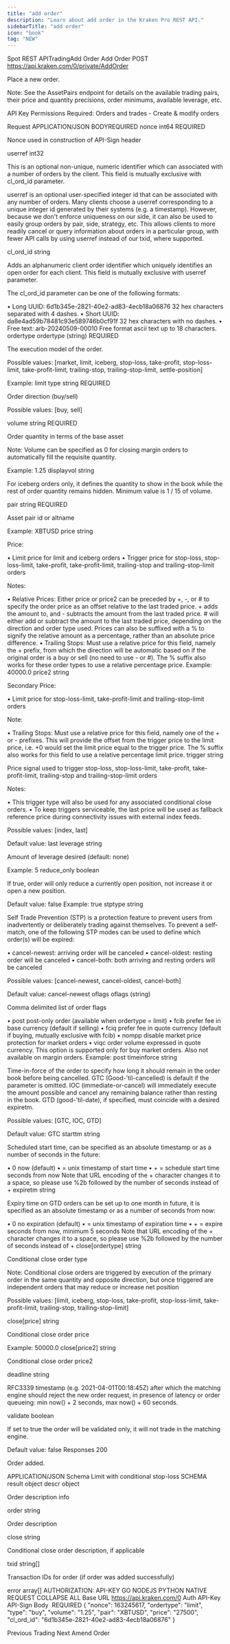 ```yaml
---
title: "add order"
description: "Learn about add order in the Kraken Pro REST API."
sidebarTitle: "add order"
icon: "book"
tag: "NEW"
---
```

Spot REST APITradingAdd Order
Add Order
POST
https://api.kraken.com/0/private/AddOrder

Place a new order.

Note: See the AssetPairs endpoint for details on the available trading pairs, their price and quantity precisions, order minimums, available leverage, etc.

API Key Permissions Required: Orders and trades - Create & modify orders

Request​
APPLICATION/JSON
BODYREQUIRED
nonce
int64
REQUIRED

Nonce used in construction of API-Sign header

userref
int32

This is an optional non-unique, numeric identifier which can associated with a number of orders by the client. This field is mutually exclusive with cl_ord_id parameter.

userref is an optional user-specified integer id that can be associated with any number of orders. Many clients choose a userref corresponding to a unique integer id generated by their systems (e.g. a timestamp). However, because we don't enforce uniqueness on our side, it can also be used to easily group orders by pair, side, strategy, etc. This allows clients to more readily cancel or query information about orders in a particular group, with fewer API calls by using userref instead of our txid, where supported.

cl_ord_id
string

Adds an alphanumeric client order identifier which uniquely identifies an open order for each client. This field is mutually exclusive with userref parameter.

The cl_ord_id parameter can be one of the following formats:

• Long UUID: 6d1b345e-2821-40e2-ad83-4ecb18a06876 32 hex characters separated with 4 dashes.
• Short UUID: da8e4ad59b78481c93e589746b0cf91f 32 hex characters with no dashes.
• Free text: arb-20240509-00010 Free format ascii text up to 18 characters.
ordertype
ordertype (string)
REQUIRED

The execution model of the order.

Possible values: [market, limit, iceberg, stop-loss, take-profit, stop-loss-limit, take-profit-limit, trailing-stop, trailing-stop-limit, settle-position]

Example: limit
type
string
REQUIRED

Order direction (buy/sell)

Possible values: [buy, sell]

volume
string
REQUIRED

Order quantity in terms of the base asset

Note: Volume can be specified as 0 for closing margin orders to automatically fill the requisite quantity.

Example: 1.25
displayvol
string

For iceberg orders only, it defines the quantity to show in the book while the rest of order quantity remains hidden. Minimum value is 1 / 15 of volume.

pair
string
REQUIRED

Asset pair id or altname

Example: XBTUSD
price
string

Price:

• Limit price for limit and iceberg orders
• Trigger price for stop-loss, stop-loss-limit, take-profit, take-profit-limit, trailing-stop and trailing-stop-limit orders

Notes:

• Relative Prices: Either price or price2 can be preceded by +, -, or # to specify the order price as an offset relative to the last traded price. + adds the amount to, and - subtracts the amount from the last traded price. # will either add or subtract the amount to the last traded price, depending on the direction and order type used. Prices can also be suffixed with a % to signify the relative amount as a percentage, rather than an absolute price difference.
• Trailing Stops: Must use a relative price for this field, namely the + prefix, from which the direction will be automatic based on if the original order is a buy or sell (no need to use - or #). The % suffix also works for these order types to use a relative percentage price.
Example: 40000.0
price2
string

Secondary Price:

• Limit price for stop-loss-limit, take-profit-limit and trailing-stop-limit orders

Note:

• Trailing Stops: Must use a relative price for this field, namely one of the + or - prefixes. This will provide the offset from the trigger price to the limit price, i.e. +0 would set the limit price equal to the trigger price. The % suffix also works for this field to use a relative percentage limit price.
trigger
string

Price signal used to trigger stop-loss, stop-loss-limit, take-profit, take-profit-limit, trailing-stop and trailing-stop-limit orders

Notes:

• This trigger type will also be used for any associated conditional close orders.
• To keep triggers serviceable, the last price will be used as fallback reference price during connectivity issues with external index feeds.

Possible values: [index, last]

Default value: last
leverage
string

Amount of leverage desired (default: none)

Example: 5
reduce_only
boolean

If true, order will only reduce a currently open position, not increase it or open a new position.

Default value: false
Example: true
stptype
string

Self Trade Prevention (STP) is a protection feature to prevent users from inadvertently or deliberately trading against themselves. To prevent a self-match, one of the following STP modes can be used to define which order(s) will be expired:

• cancel-newest: arriving order will be canceled
• cancel-oldest: resting order will be canceled
• cancel-both: both arriving and resting orders will be canceled

Possible values: [cancel-newest, cancel-oldest, cancel-both]

Default value: cancel-newest
oflags
oflags (string)

Comma delimited list of order flags

• post post-only order (available when ordertype = limit)
• fcib prefer fee in base currency (default if selling)
• fciq prefer fee in quote currency (default if buying, mutually exclusive with fcib)
• nompp disable market price protection for market orders
• viqc order volume expressed in quote currency. This option is supported only for buy market orders. Also not available on margin orders.
Example: post
timeinforce
string

Time-in-force of the order to specify how long it should remain in the order book before being cancelled. GTC (Good-'til-cancelled) is default if the parameter is omitted. IOC (immediate-or-cancel) will immediately execute the amount possible and cancel any remaining balance rather than resting in the book. GTD (good-'til-date), if specified, must coincide with a desired expiretm.

Possible values: [GTC, IOC, GTD]

Default value: GTC
starttm
string

Scheduled start time, can be specified as an absolute timestamp or as a number of seconds in the future:

• 0 now (default)
• <n> = unix timestamp of start time
• +<n> = schedule start time <n> seconds from now
Note that URL encoding of the + character changes it to a space, so please use %2b followed by the number of seconds instead of +
expiretm
string

Expiry time on GTD orders can be set up to one month in future, it is specified as an absolute timestamp or as a number of seconds from now:

• 0 no expiration (default)
• <n> = unix timestamp of expiration time
• +<n> = expire <n> seconds from now, minimum 5 seconds
Note that URL encoding of the + character changes it to a space, so please use %2b followed by the number of seconds instead of +
close[ordertype]
string

Conditional close order type

Note: Conditional close orders are triggered by execution of the primary order in the same quantity and opposite direction, but once triggered are independent orders that may reduce or increase net position

Possible values: [limit, iceberg, stop-loss, take-profit, stop-loss-limit, take-profit-limit, trailing-stop, trailing-stop-limit]

close[price]
string

Conditional close order price

Example: 50000.0
close[price2]
string

Conditional close order price2

deadline
string

RFC3339 timestamp (e.g. 2021-04-01T00:18:45Z) after which the matching engine should reject the new order request, in presence of latency or order queueing: min now() + 2 seconds, max now() + 60 seconds.

validate
boolean

If set to true the order will be validated only, it will not trade in the matching engine.

Default value: false
Responses​
200

Order added.

APPLICATION/JSON
Schema
Limit with conditional stop-loss
SCHEMA
result
object
descr
object

Order description info

order
string

Order description

close
string

Conditional close order description, if applicable

txid
string[]

Transaction IDs for order
(if order was added successfully)

error
array[]
AUTHORIZATION: API-KEY
GO
NODEJS
PYTHON
NATIVE
REQUEST
COLLAPSE ALL
Base URL
https://api.kraken.com/0
Auth
API-Key
API-Sign
Body
 REQUIRED
{
  "nonce": 163245617,
  "ordertype": "limit",
  "type": "buy",
  "volume": "1.25",
  "pair": "XBTUSD",
  "price": "27500",
  "cl_ord_id": "6d1b345e-2821-40e2-ad83-4ecb18a06876"
}

Previous
Trading
Next
Amend Order